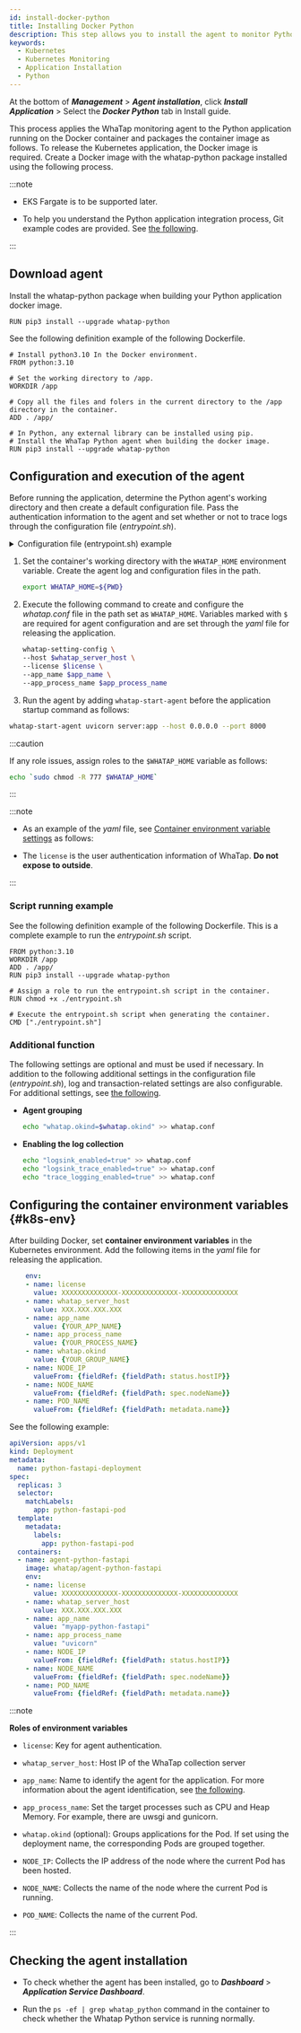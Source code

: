 ```yaml
---
id: install-docker-python
title: Installing Docker Python
description: This step allows you to install the agent to monitor Python applications in the container.
keywords:
  - Kubernetes
  - Kubernetes Monitoring
  - Application Installation
  - Python
---
```



At the bottom of **_Management_** > **_Agent installation_**, click **_Install Application_** > Select the **_Docker Python_** tab in Install guide.

This process applies the WhaTap monitoring agent to the Python application running on the Docker container and packages the container image as follows. To release the Kubernetes application, the Docker image is required. Create a Docker image with the whatap-python package installed using the following process.

:::note 

- EKS Fargate is to be supported later. 

- To help you understand the Python application integration process, Git example codes are provided. See [the following](https://github.com/whatap/kuber-apm-boilerplate/tree/main/python/fastapi).

:::

## Download agent

Install the whatap-python package when building your Python application docker image.

```docker
RUN pip3 install --upgrade whatap-python
```

See the following definition example of the following Dockerfile. 

```docker title='python ver 3.10'
# Install python3.10 In the Docker environment.
FROM python:3.10

# Set the working directory to /app.
WORKDIR /app

# Copy all the files and folers in the current directory to the /app directory in the container.
ADD . /app/

# In Python, any external library can be installed using pip. 
# Install the WhaTap Python agent when building the docker image.
RUN pip3 install --upgrade whatap-python
```

## Configuration and execution of the agent

Before running the application, determine the Python agent's working directory and then create a default configuration file. Pass the authentication information to the agent and set whether or not to trace logs through the configuration file (_entrypoint.sh_).

<details>
<summary>Configuration file (entrypoint.sh) example</summary>

```bash title='entrypoint.sh'
#!/bin/bash

# Set the working directory of the container to the WhaTap path. The agent logs and configuration file are generated in the path.
export WHATAP_HOME=${PWD}

# If any permission error occurs, remove the following comment.
#chmod -R 777 $WHATAP_HOME

# The following lists the settings required for agent configuration. Configure them through the yaml file for release of applications.
whatap-setting-config \
--host $whatap_server_host \
--license $license \
--app_name $app_name \
--app_process_name $app_process_name

# The following comments are additionally configured for agent grouping and activation of log collection. Use them if necessary.

# Agent grouping
# echo "whatap.okind=$whatap.okind" >> whatap.conf

# Activation of log collection
#echo "logsink_enabled=true" >> whatap.conf
#echo "logsink_trace_enabled=true" >> whatap.conf
#echo "trace_logging_enabled=true" >> whatap.conf


# Add whatap-start-agent before the application startup command to run the agent. 
whatap-start-agent uvicorn server:app --host 0.0.0.0 --port 8000
```

</details>

1. Set the container's working directory with the `WHATAP_HOME` environment variable. Create the agent log and configuration files in the path. 

   ```bash
   export WHATAP_HOME=${PWD}
   ```

2. Execute the following command to create and configure the *whatap.conf* file in the path set as `WHATAP_HOME`. Variables marked with `$` are required for agent configuration and are set through the *yaml* file for releasing the application.

   ```bash
   whatap-setting-config \
   --host $whatap_server_host \
   --license $license \
   --app_name $app_name \
   --app_process_name $app_process_name
   ```

3. Run the agent by adding `whatap-start-agent` before the application startup command as follows: 

```bash
whatap-start-agent uvicorn server:app --host 0.0.0.0 --port 8000
```

:::caution

If any role issues, assign roles to the `$WHATAP_HOME` variable as follows:

```bash
echo `sudo chmod -R 777 $WHATAP_HOME`
```

:::

:::note 

- As an example of the *yaml* file, see [Container environment variable settings](#k8s-env) as follows:

- The `license` is the user authentication information of WhaTap. **Do not expose to outside**.

:::

### Script running example

See the following definition example of the following Dockerfile. This is a complete example to run the _entrypoint.sh_ script.

```docker
FROM python:3.10
WORKDIR /app
ADD . /app/
RUN pip3 install --upgrade whatap-python 

# Assign a role to run the entrypoint.sh script in the container.
RUN chmod +x ./entrypoint.sh

# Execute the entrypoint.sh script when generating the container.
CMD ["./entrypoint.sh"]
```

### Additional function

The following settings are optional and must be used if necessary. In addition to the following additional settings in the configuration file (_entrypoint.sh_), log and transaction-related settings are also configurable. For additional settings, see [the following](https://docs.whatap.io/python/set-agent). 

- **Agent grouping** 

  ```bash
  echo "whatap.okind=$whatap.okind" >> whatap.conf
  ```

- **Enabling the log collection** 

  ```bash
  echo "logsink_enabled=true" >> whatap.conf
  echo "logsink_trace_enabled=true" >> whatap.conf
  echo "trace_logging_enabled=true" >> whatap.conf
  ```

## Configuring the container environment variables {#k8s-env}

After building Docker, set **container environment variables** in the Kubernetes environment. Add the following items in the *yaml* file for releasing the application. 

```yaml
    env:
    - name: license
      value: XXXXXXXXXXXXXX-XXXXXXXXXXXXXX-XXXXXXXXXXXXXX
    - name: whatap_server_host
      value: XXX.XXX.XXX.XXX
    - name: app_name
      value: {YOUR_APP_NAME}
    - name: app_process_name
      value: {YOUR_PROCESS_NAME}
    - name: whatap.okind
      value: {YOUR_GROUP_NAME}
    - name: NODE_IP
      valueFrom: {fieldRef: {fieldPath: status.hostIP}}
    - name: NODE_NAME
      valueFrom: {fieldRef: {fieldPath: spec.nodeName}}
    - name: POD_NAME
      valueFrom: {fieldRef: {fieldPath: metadata.name}}
```

See the following example: 

```yaml
apiVersion: apps/v1
kind: Deployment
metadata:
  name: python-fastapi-deployment
spec:
  replicas: 3
  selector:
    matchLabels:
      app: python-fastapi-pod
  template:
    metadata:
      labels:
        app: python-fastapi-pod
  containers:
  - name: agent-python-fastapi
    image: whatap/agent-python-fastapi
    env:
    - name: license
      value: XXXXXXXXXXXXXX-XXXXXXXXXXXXXX-XXXXXXXXXXXXXX
    - name: whatap_server_host
      value: XXX.XXX.XXX.XXX
    - name: app_name
      value: "myapp-python-fastapi"
    - name: app_process_name
      value: "uvicorn"
    - name: NODE_IP
      valueFrom: {fieldRef: {fieldPath: status.hostIP}}
    - name: NODE_NAME
      valueFrom: {fieldRef: {fieldPath: spec.nodeName}}
    - name: POD_NAME
      valueFrom: {fieldRef: {fieldPath: metadata.name}}
```

:::note

**Roles of environment variables**

- `license`: Key for agent authentication.

- `whatap_server_host`: Host IP of the WhaTap collection server

- `app_name`: Name to identify the agent for the application. For more information about the agent identification, see [the following](https://docs.whatap.io/python/agent-name).

- `app_process_name`: Set the target processes such as CPU and Heap Memory. For example, there are uwsgi and gunicorn.

- `whatap.okind` (optional): Groups applications for the Pod. If set using the deployment name, the corresponding Pods are grouped together.

- `NODE_IP`: Collects the IP address of the node where the current Pod has been hosted.

- `NODE_NAME`: Collects the name of the node where the current Pod is running.

- `POD_NAME`: Collects the name of the current Pod.

:::

## Checking the agent installation

- To check whether the agent has been installed, go to **_Dashboard_** > **_Application Service Dashboard_**.

- Run the `ps -ef | grep whatap_python` command in the container to check whether the Whatap Python service is running normally. 

